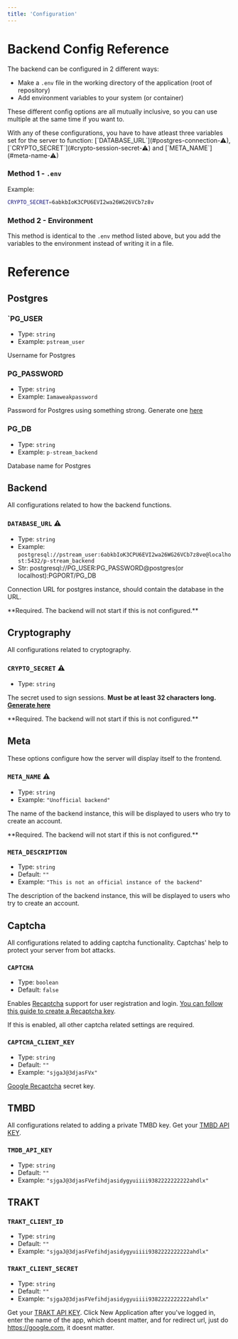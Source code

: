 ```yaml
---
title: 'Configuration'
---
```


# Backend Config Reference

The backend can be configured in 2 different ways:

- Make a `.env` file in the working directory of the application (root of repository)
- Add environment variables to your system (or container)

These different config options are all mutually inclusive, so you can use multiple at the same time if you want to.

<Warning>
  With any of these configurations, you have to have atleast three variables set
  for the server to function: [`DATABASE_URL`](#postgres-connection-⚠),
  [`CRYPTO_SECRET`](#crypto-session-secret-⚠) and
  [`META_NAME`](#meta-name-⚠)
</Warning>

### Method 1 - `.env`
Example:
```sh
CRYPTO_SECRET=6abkbIoK3CPU6EVI2wa26WG26VCb7z8v
```

### Method 2 - Environment

This method is identical to the `.env` method listed above, but you add the variables to the environment instead of writing it in a file.

# Reference
## Postgres

### `PG_USER
- Type: `string`
- Example: `pstream_user`

Username for Postgres

### PG_PASSWORD
- Type: `string`
- Example: `Iamaweakpassword`

Password for Postgres using something strong. Generate one [here](https://www.random.org/strings/)

### PG_DB
- Type: `string`
- Example: `p-stream_backend`

Database name for Postgres

## Backend

All configurations related to how the backend functions.

### `DATABASE_URL` ⚠

- Type: `string`
- Example: `postgresql://pstream_user:6abkbIoK3CPU6EVI2wa26WG26VCb7z8ve@localhost:5432/p-stream_backend`
- Str: postgresql://PG_USER:PG_PASSWORD@postgres(or localhost):PGPORT/PG_DB

Connection URL for postgres instance, should contain the database in the URL.

<Caution>
  **Required. The backend will not start if this is not configured.**
</Caution>

## Cryptography

All configurations related to cryptography.

### `CRYPTO_SECRET` ⚠

- Type: `string`

The secret used to sign sessions. **Must be at least 32 characters long. [Generate here](https://www.random.org/strings/)**

<Caution>
  **Required. The backend will not start if this is not configured.**
</Caution>

## Meta

These options configure how the server will display itself to the frontend.

### `META_NAME` ⚠

- Type: `string`
- Example: `"Unofficial backend"`

The name of the backend instance, this will be displayed to users who try to create an account.

<Caution>
  **Required. The backend will not start if this is not configured.**
</Caution>

### `META_DESCRIPTION`

- Type: `string`
- Default: `""`
- Example: `"This is not an official instance of the backend"`

The description of the backend instance, this will be displayed to users who try to create an account.

## Captcha

All configurations related to adding captcha functionality. Captchas' help to protect your server from bot attacks.

### `CAPTCHA`

- Type: `boolean`
- Default: `false`

Enables [Recaptcha](https://www.google.com/recaptcha/about/) support for user registration and login. [You can follow this guide to create a Recaptcha key](https://cloud.google.com/recaptcha-enterprise/docs/create-key-website#create-key).

<Warning>
  If this is enabled, all other captcha related settings are required.
</Warning>

### `CAPTCHA_CLIENT_KEY`

- Type: `string`
- Default: `""`
- Example: `"sjgaJ@3djasFVx"`

[Google Recaptcha](https://www.google.com/recaptcha/about/) secret key.

## TMBD
All configurations related to adding a private TMBD key.
Get your [TMBD API KEY](https://www.themoviedb.org/settings/api).

### `TMDB_API_KEY`

- Type: `string`
- Default: `""`
- Example: `"sjgaJ@3djasFVefihdjasidygyuiiii9382222222222ahdlx"`

## TRAKT

### `TRAKT_CLIENT_ID`

- Type: `string`
- Default: `""`
- Example: `"sjgaJ@3djasFVefihdjasidygyuiiii9382222222222ahdlx"`

### `TRAKT_CLIENT_SECRET`

- Type: `string`
- Default: `""`
- Example: `"sjgaJ@3djasFVefihdjasidygyuiiii9382222222222ahdlx"`

Get your [TRAKT API KEY](https://trakt.tv/oauth/applications).
Click New Application after you've logged in, enter the name of the app, which doesnt matter, and for redirect url, just do https://google.com, it doesnt matter.

